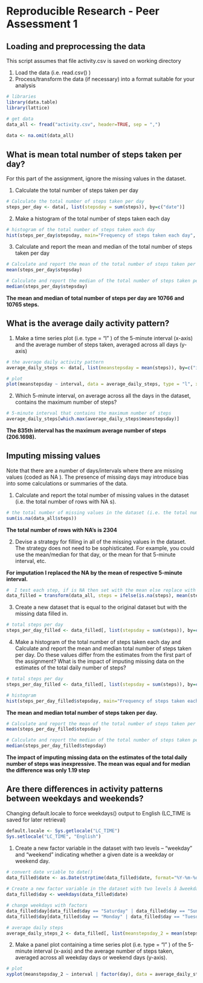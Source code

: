 # Reproducible Research - Peer Assessment 1 ##


## Loading and preprocessing the data

This script assumes that file activity.csv is saved on working directory

1.  Load the data (i.e.  read.csv() )
2.  Process/transform the data (if necessary) into a format suitable for your analysis

```r

# libraries
library(data.table)
library(lattice)

# get data
data_all <- fread("activity.csv", header=TRUE, sep = ",")
 
data <- na.omit(data_all)

```


## What is mean total number of steps taken per day?

For this part of the assignment, ignore the missing values in the dataset.

1.  Calculate the total number of steps taken per day

```r
# Calculate the total number of steps taken per day
steps_per_day <- data[, list(stepsday = sum(steps)), by=c("date")]

```

2.  Make a histogram of the total number of steps taken each day

```r
# histogram of the total number of steps taken each day
hist(steps_per_day$stepsday, main="Frequency of steps taken each day", xlab="Total Steps day", col="blue")
```


3.  Calculate and report the mean and median of the total number of steps taken per day


```r
# Calculate and report the mean of the total number of steps taken per day
mean(steps_per_day$stepsday)

# Calculate and report the median of the total number of steps taken per day
median(steps_per_day$stepsday)

```

**The mean and median of total number of steps per day are 10766 and 10765 steps.**



## What is the average daily activity pattern?

1.  Make a time series plot (i.e.  type = "l" ) of the 5-minute interval (x-axis) and the average number of steps taken, averaged across all days (y-axis)


```r

# the average daily activity pattern
average_daily_steps <- data[, list(meanstepsday = mean(steps)), by=c("interval")]

# plot
plot(meanstepsday ~ interval, data = average_daily_steps, type = "l", xlab = "Interval", ylab = "Steps")

```


2.  Which 5-minute interval, on average across all the days in the dataset, contains the maximum number of steps?

```r
# 5-minute interval that contains the maximum number of steps
average_daily_steps[which.max(average_daily_steps$meanstepsday)]
```

**The 835th interval has the maximum average number of steps (206.1698).**



## Imputing missing values

Note that there are a number of days/intervals where there are missing values (coded as  NA ). The
presence of missing days may introduce bias into some calculations or summaries of the data.

1.  Calculate and report the total number of missing values in the dataset (i.e. the total number of rows with NA s).


```r
# the total number of missing values in the dataset (i.e. the total number of rows with NAs).
sum(is.na(data_all$steps))

```

**The total number of rows with NA's is 2304 **

2.  Devise a strategy for filling in all of the missing values in the dataset. The strategy does not need to be sophisticated. For example, you could use the mean/median for that day, or the mean for that 5-minute interval, etc.

**For imputation I replaced the NA by the mean of respective 5-minute interval.**

```r

#  I test each step, if is NA then set with the mean else replace with the original value 
data_filled = transform(data_all, steps = ifelse(is.na(steps), mean(steps, na.rm=TRUE), steps))

```


3.  Create a new dataset that is equal to the original dataset but with the missing data filled in.

```r
# total steps per day
steps_per_day_filled <- data_filled[, list(stepsday = sum(steps)), by=c("date")]

```


4.  Make a histogram of the total number of steps taken each day and Calculate and report the mean and
median total number of steps taken per day. Do these values differ from the estimates from the first
part of the assignment? What is the impact of imputing missing data on the estimates of the total daily number of steps?


```r
# total steps per day
steps_per_day_filled <- data_filled[, list(stepsday = sum(steps)), by=c("date")]

# histogram
hist(steps_per_day_filled$stepsday, main="Frequency of steps taken each day", xlab="Total Steps day", col="orange")

```


**The mean and median total number of steps taken per day.** 

```r
# Calculate and report the mean of the total number of steps taken per day
mean(steps_per_day_filled$stepsday)

# Calculate and report the median of the total number of steps taken per day
median(steps_per_day_filled$stepsday)
```

**The impact of imputing missing data on the estimates of the total daily number of steps was inexpressive. The mean was equal and for median the difference was only 1.19 step**


## Are there differences in activity patterns between weekdays and weekends?


Changing default.locale to force weekdays() output to English (LC_TIME is saved for later retrieval)
```r
default.locale <- Sys.getlocale("LC_TIME")
Sys.setlocale("LC_TIME", "English") 

```


1.  Create a new factor variable in the dataset with two levels – “weekday” and “weekend” indicating
whether a given date is a weekday or weekend day.

```r
# convert date vriable to date()
data_filled$date <- as.Date(strptime(data_filled$date, format="%Y-%m-%d"))
                                 
# Create a new factor variable in the dataset with two levels â âweekdayâ and âweekendâ 
data_filled$day <- weekdays(data_filled$date)

# change weekdays with factors
data_filled$day[data_filled$day == "Saturday" | data_filled$day == "Sunday" ] <- "weekend"
data_filled$day[data_filled$day == "Monday" | data_filled$day == "Tuesday" | data_filled$day == "Wednesday"| data_filled$day == "Thursday" | data_filled$day == "Friday" ] <- "weekday"

# average daily steps
average_daily_steps_2 <- data_filled[, list(meanstepsday_2 = mean(steps)), by=c("interval","day")]

```


2.  Make a panel plot containing a time series plot (i.e.  type = "l" ) of the 5-minute interval (x-axis) and the average number of steps taken, averaged across all weekday days or weekend days (y-axis). 

```r
# plot
xyplot(meanstepsday_2 ~ interval | factor(day), data = average_daily_steps_2, aspect = 1/2, type = "l", xlab = "Interval", ylab = "Number of steps")
```
